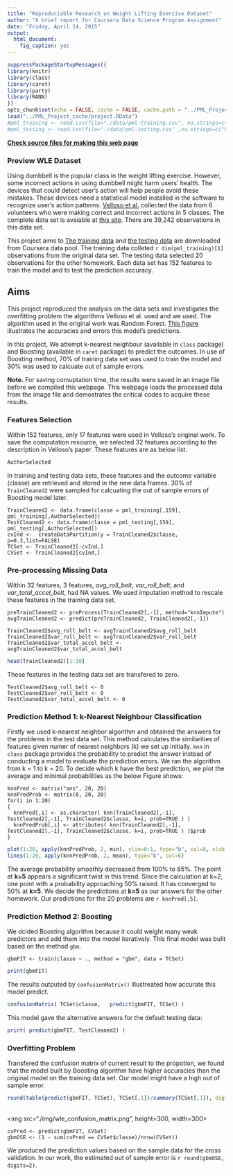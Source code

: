 ```yaml
---
title: "Reproduciable Research on Weight Lifting Exercise Dataset"
author: "A brief report for Coursera Data Science Program Assignment"
date: "Friday, April 24, 2015"
output:
  html_document:
    fig_caption: yes
---
```

```r
suppressPackageStartupMessages({
library(knitr)
library(class)
library(caret)
library(party)
library(RANN)
})
opts_chunk$set(echo = FALSE, cache = FALSE, cache.path = "../PML_Project_cache/")
load("../PML_Project_cache/project.RData")
#pml_training <- read.csv(file="./data/pml-training.csv", na.strings=c("NA", "#DIV/0!"))[,-1]
#pml_testing <- read.csv(file="./data/pml-testing.csv" ,na.strings=c("NA", "#DIV/0!"))[,-1]
```
  
**[Check source files for making this web page](https://github.com/SCgeeker/PML_Project)**
  
### Preview WLE Dataset
Using dumbbell is the popular class in the weight lifting exercise. However, some incorrect actions in using dumbbell might harm users' health. The devices that could detect user's action will help people avoid these mistakes. These devices need a statistical model installed in the software to recognize user's action patterns. [Velloso et al.](http://groupware.les.inf.puc-rio.br/work.jsf?p1=11201) collected the data from 6 volunteers who were making correct and incorrect actions in 5 classes. The complete data set is avaiable at [this site](http://groupware.les.inf.puc-rio.br/har). There are 39,242 observations in this data set.

This project aims to [The training data](https://d396qusza40orc.cloudfront.net/predmachlearn/pml-training.csv) and [the testing data](https://d396qusza40orc.cloudfront.net/predmachlearn/pml-testing.csv) are downloaded from Coursera data pool. The training data colleted `r dim(pml_training)[1]` observations from the original data set. The testing data selected 20 observations for the other homework. Each data set has 152 features to train the model and to test the prediction accuracy.

## Aims
This project reproduced the analysis on the data sets and investigates the overfitting problem the algorithms Velloso et al. used and we used. The algorithm used in the original work was Random Forest. [This figure](./img/wle_confusion_matrix.png) illustrates the accuracies and errors this model's predictions.  

In this project, We attempt k-nearest neighbour (available in `class` package) and Boosting (available in `caret` package) to predict the outcomes. In use of Boosting method, 70% of training data set was used to train the model and 30% was used to calcuate out of sample errors.

**Note.** For saving comuptation time, the results were saved in an image file before we compiled this webpage. This webpage loads the processed data from the image file and demostrates the critical codes to acquire these results.  

### Features Selection
Within 152 features, only 17 features were used in Velloso's original work. To save the computation resource, we selected 32 features according to the description in Velloso's paper. These features are as below list.  
```r
AuthorSelected
```

In training and testing data sets, these features and the outcome variable (classe) are retrieved and stored in the new data frames. 30% of `TrainCleaned2` were sampled for calcuating the out of sample errors of Boosting model later.
```
TrainCleaned2 <- data.frame(classe = pml_training[,159], pml_training[,AuthorSelected])
TestCleaned2 <- data.frame(classe = pml_testing[,159], pml_testing[,AuthorSelected])
cvInd <-  createDataPartition(y = TrainCleaned2$classe, p=0.3,list=FALSE)
TCSet <- TrainCleaned2[-cvInd,]
CVSet <- TrainCleaned2[cvInd,]
```

### Pre-processing Missing Data
Within 32 features, 3 features, *avg_roll_belt*, *var_roll_belt*, and *var_total_accel_belt*, had NA values. We used imputation method to rescale these features in the training data set.
```
preTrainCleaned2 <- preProcess(TrainCleaned2[,-1], method="knnImpute")
avgTrainCleaned2 <- predict(preTrainCleaned2, TrainCleaned2[,-1])

TrainCleaned2$avg_roll_belt <- avgTrainCleaned2$avg_roll_belt
TrainCleaned2$var_roll_belt <- avgTrainCleaned2$var_roll_belt
TrainCleaned2$var_total_accel_belt <- avgTrainCleaned2$var_total_accel_belt
```
```r
head(TrainCleaned2)[1:10]
```

These features in the testing data set are transfered to zero.
```
TestCleaned2$avg_roll_belt <- 0
TestCleaned2$var_roll_belt <- 0
TestCleaned2$var_total_accel_belt <- 0
```

### Prediction Method 1: k-Nearest Neighbour Classification
Firstly we used k-nearest neighbor algorithm and obtained the answers for the problems in the test data set. This method calculates the similarities of features given numer of nearest neighbors (k) we set up initially. `knn` in `class` package provides the probability to predict the answer instead of conducting a model to evaluate the prediction errors. We ran the algorithm from k = 1 to k = 20. To decide which k have the best prediction, we plot the average and minimal probabilities as the below Figure shows:
```
knnPred <- matrix("ans", 20, 20)
knnPredProb <- matrix(0, 20, 20)
for(i in 1:20)
{
  knnPred[,i] <- as.character( knn(TrainCleaned2[,-1], TestCleaned2[,-1], TrainCleaned2$classe, k=i, prob=TRUE ) ) 
  knnPredProb[,i] <- attributes( knn(TrainCleaned2[,-1], TestCleaned2[,-1], TrainCleaned2$classe, k=i, prob=TRUE ) )$prob
}
```
```r
plot(1:20, apply(knnPredProb, 2, min), ylim=0:1, type="b", col=8, xlab = "number of neighbours(K)", ylab = "Proportion of the votes for the winner", main = "Average proportion and the smallest proportion for per K")
lines(1:20, apply(knnPredProb, 2, mean), type="b", col=6)
```

The average probability smoothly decreased from 100% to 85%. The point at **k=5** appears a significant twist in this trend. Since the calculation at k=2, one point with a probability approaching 50% raised. It has converged to 50% at **k=5**. We decide the predictions at **k=5** as our answers for the other homework. Our predictions for the 20 problems are `r knnPred[,5]`.

### Prediction Method 2: Boosting
We dcided Boosting algorithm because it could weight many weak predictors and add them into the model iteratively. This final model was bulit based on the method `gbm`.
```
gbmFIT <- train(classe ~ ., method = "gbm", data = TCSet)
```
```r
print(gbmFIT)
```
The results outputed by `confusionMatrix()` illustreated how accurate this model predict.
```r
confusionMatrix( TCSet$classe,   predict(gbmFIT, TCSet) ) 
```
This model gave the alternative answers for the default testing data:
```r
print( predict(gbmFIT, TestCleaned2) )
```

### Overfitting Problem
Transfered the confusion matrix of current result to the propotion, we found that the model built by Boosting algorithm have higher accuracies than the original model on the training data set. Our model might have a high out of sample error.
```r
round(table(predict(gbmFIT, TCSet), TCSet[,1])/summary(TCSet[,1]), digits=2)
```
</br>
<img src="./img/wle_confusion_matrix.png", height=300, width=300></img>
</br>
```
cvPred <- predict(gbmFIT, CVSet)
gbmOSE <- (1 - sum(cvPred == CVSet$classe)/nrow(CVSet))
```
We produced the prediction values based on the sample data for the cross validation. In our work, the estimated out of sample error is `r round(gbmOSE, digits=2)`.
